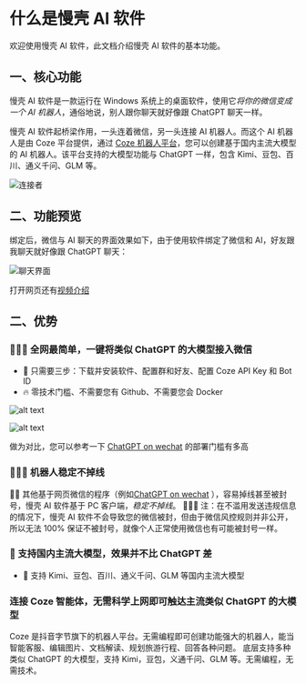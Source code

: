 # 什么是慢壳 AI 软件

欢迎使用慢壳 AI 软件，此文档介绍慢壳 AI 软件的基本功能。

## 一、核心功能

慢壳 AI 软件是一款运行在 Windows 系统上的桌面软件，使用它*将你的微信变成一个 AI 机器人*，通俗地说，别人跟你聊天就好像跟 ChatGPT 聊天一样。

慢壳 AI 软件起桥梁作用，一头连着微信，另一头连接 AI 机器人。而这个 AI 机器人是由 Coze 平台提供，通过 [Coze 机器人平台](https://www.coze.cn/)，您可以创建基于国内主流大模型的 AI 机器人。该平台支持的大模型功能与 ChatGPT 一样，包含 Kimi、豆包、百川、通义千问、GLM 等。

![连接者](./assets/link.webp)

## 二、功能预览

绑定后，微信与 AI 聊天的界面效果如下，由于使用软件绑定了微信和 AI，好友跟我聊天就好像跟 ChatGPT 聊天：

![聊天界面](./assets/preview.webp)

打开网页还有[视频介绍](https://mp.weixin.qq.com/s?__biz=Mzg5OTg5NTgwMg==&mid=2247483759&idx=1&sn=9cc1959e8ba4f77043bc2d3411e093fc&chksm=c04d19faf73a90ec8712dac72b84d9e2b823b7775760a3eacbae3dbf7b7eef2e859310a9575c&token=2135729166&lang=zh_CN#rd)

## 二、优势

### 🤡🤡🤡 全网最简单，一键将类似 ChatGPT 的大模型接入微信

- 🤡 只需要三步：下载并安装软件、配置群和好友、配置 Coze API Key 和 Bot ID
- 🔥 零技术门槛、不需要您有 Github、不需要您会 Docker

![alt text](./assets/software_1.jpg)

![alt text](./assets/software_2.jpg)

做为对比，您可以参考一下 [ChatGPT on wechat](https://mp.weixin.qq.com/s?__biz=MzU5MjYwNzA1Mw==&mid=2247485304&idx=1&sn=fb9228b648e6e3c9b8d6c92161ba0852&scene=21#wechat_redirect) 的部署门槛有多高

### 🚀🚀🚀 机器人稳定不掉线

🎃👻 其他基于网页微信的程序（例如[ChatGPT on wechat](https://mp.weixin.qq.com/s?__biz=MzU5MjYwNzA1Mw==&mid=2247485304&idx=1&sn=fb9228b648e6e3c9b8d6c92161ba0852&scene=21#wechat_redirect) ），容易掉线甚至被封号，慢壳 AI 软件基于 PC 客户端，_稳定不掉线_。
🚀🚀🚀 注：在不滥用发送违规信息的情况下，慢壳 AI 软件不会导致您的微信被封，但由于微信风控规则并非公开，所以无法 100% 保证不被封号，就像个人正常使用微信也有可能被封号一样。

### 🤖️ 支持国内主流大模型，效果并不比 ChatGPT 差

- 🤖️ 支持 Kimi、豆包、百川、通义千问、GLM 等国内主流大模型

### 连接 Coze 智能体，无需科学上网即可触达主流类似 ChatGPT 的大模型

Coze 是抖音字节旗下的机器人平台。无需编程即可创建功能强大的机器人，能当智能客服、编辑图片、文档解读、规划旅游行程、回答各种问题。
底层支持多种类似 ChatGPT 的大模型，支持 Kimi，豆包，义通千问、GLM 等。无需编程，无需技术。
